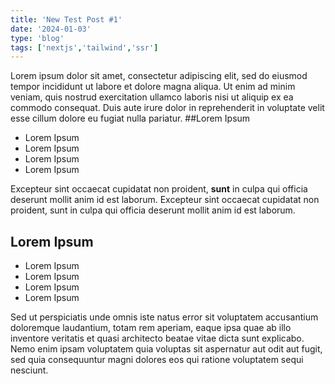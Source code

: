 ```yaml
---
title: 'New Test Post #1'
date: '2024-01-03'
type: 'blog'
tags: ['nextjs','tailwind','ssr']
---
```


Lorem ipsum dolor sit amet, consectetur adipiscing elit, sed do eiusmod tempor incididunt ut labore et dolore magna aliqua. Ut enim ad minim veniam, quis nostrud exercitation ullamco laboris nisi ut aliquip ex ea commodo consequat. Duis aute irure dolor in reprehenderit in voluptate velit esse cillum dolore eu fugiat nulla pariatur.
##Lorem Ipsum
- Lorem Ipsum
- Lorem Ipsum
- Lorem Ipsum
- Lorem Ipsum

Excepteur sint occaecat cupidatat non proident, **sunt** in culpa qui officia deserunt mollit anim id est laborum.
Excepteur sint occaecat cupidatat non proident, sunt in culpa qui officia deserunt mollit anim id est laborum.

## Lorem Ipsum


- Lorem Ipsum
- Lorem Ipsum
- Lorem Ipsum
- Lorem Ipsum

Sed ut perspiciatis unde omnis iste natus error sit voluptatem accusantium doloremque laudantium, totam rem aperiam, eaque ipsa quae ab illo inventore veritatis et quasi architecto beatae vitae dicta sunt explicabo. Nemo enim ipsam voluptatem quia voluptas sit aspernatur aut odit aut fugit, sed quia consequuntur magni dolores eos qui ratione voluptatem sequi nesciunt. 